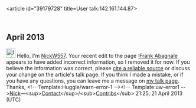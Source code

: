 <article id="39179728" title=User talk:142.161.144.87>
	<talkpage id="39179728" title="User talk:142.161.144.87">

== April 2013 ==

[[Image:Information.svg|25px|alt=|link=]] Hello, I'm [[User:NickW557|NickW557]]. Your recent edit to the page [[:Frank Abagnale]] appears to have added incorrect information, so I removed it for now. If you believe the information was correct, please [[Wikipedia:Citing sources|cite a reliable source]] or discuss your change on the article's talk page. If you think I made a mistake, or if you have any questions, you can leave me a message on [[User_talk:NickW557|my talk page]]. Thanks, &lt;!-- Template:Huggle/warn-error-1 --&gt;&lt;!-- Template:uw-error1 --&gt;[[User:NickW557|Nick]]—&lt;sup&gt;[[User talk:NickW557|Contact]]&lt;/sup&gt;/&lt;sub&gt;[[Special:Contributions/NickW557|Contribs]]&lt;/sub&gt; 21:25, 21 April 2013 (UTC)
	</talkpage>
</article>
